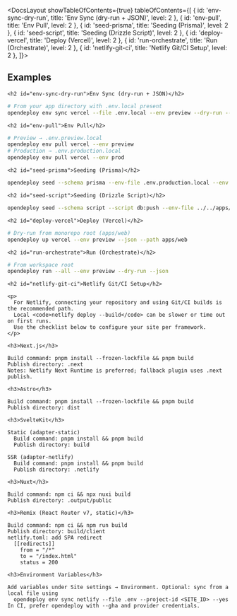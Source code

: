 

<DocsLayout showTableOfContents={true} tableOfContents={[
  { id: 'env-sync-dry-run', title: 'Env Sync (dry-run + JSON)', level: 2 },
  { id: 'env-pull', title: 'Env Pull', level: 2 },
  { id: 'seed-prisma', title: 'Seeding (Prisma)', level: 2 },
  { id: 'seed-script', title: 'Seeding (Drizzle Script)', level: 2 },
  { id: 'deploy-vercel', title: 'Deploy (Vercel)', level: 2 },
  { id: 'run-orchestrate', title: 'Run (Orchestrate)', level: 2 },
  { id: 'netlify-git-ci', title: 'Netlify Git/CI Setup', level: 2 },
]}>
  <article className="prose prose-gray dark:prose-invert max-w-none">
    <h1>Examples</h1>

    <h2 id="env-sync-dry-run">Env Sync (dry-run + JSON)</h2>

```bash
# From your app directory with .env.local present
opendeploy env sync vercel --file .env.local --env preview --dry-run --json
```

    <h2 id="env-pull">Env Pull</h2>

```bash
# Preview → .env.preview.local
opendeploy env pull vercel --env preview
# Production → .env.production.local
opendeploy env pull vercel --env prod
```

    <h2 id="seed-prisma">Seeding (Prisma)</h2>

```bash
opendeploy seed --schema prisma --env-file .env.production.local --env prod --yes --json
```

    <h2 id="seed-script">Seeding (Drizzle Script)</h2>

```bash
opendeploy seed --schema script --script db:push --env-file ../../apps/web/.env.production.local --env prod --yes --json
```

    <h2 id="deploy-vercel">Deploy (Vercel)</h2>

```bash
# Dry-run from monorepo root (apps/web)
opendeploy up vercel --env preview --json --path apps/web
```

    <h2 id="run-orchestrate">Run (Orchestrate)</h2>

```bash
# From workspace root
opendeploy run --all --env preview --dry-run --json
```

    <h2 id="netlify-git-ci">Netlify Git/CI Setup</h2>

    <p>
      For Netlify, connecting your repository and using Git/CI builds is the recommended path.
      Local <code>netlify deploy --build</code> can be slower or time out on first runs.
      Use the checklist below to configure your site per framework.
    </p>

    <h3>Next.js</h3>

```text
Build command: pnpm install --frozen-lockfile && pnpm build
Publish directory: .next
Notes: Netlify Next Runtime is preferred; fallback plugin uses .next publish.
```

    <h3>Astro</h3>

```text
Build command: pnpm install --frozen-lockfile && pnpm build
Publish directory: dist
```

    <h3>SvelteKit</h3>

```text
Static (adapter-static)
  Build command: pnpm install && pnpm build
  Publish directory: build

SSR (adapter-netlify)
  Build command: pnpm install && pnpm build
  Publish directory: .netlify
```

    <h3>Nuxt</h3>

```text
Build command: npm ci && npx nuxi build
Publish directory: .output/public
```

    <h3>Remix (React Router v7, static)</h3>

```text
Build command: npm ci && npm run build
Publish directory: build/client
netlify.toml: add SPA redirect
  [[redirects]]
    from = "/*"
    to = "/index.html"
    status = 200
```

    <h3>Environment Variables</h3>

```text
Add variables under Site settings → Environment. Optional: sync from a local file using
  opendeploy env sync netlify --file .env --project-id <SITE_ID> --yes
In CI, prefer opendeploy with --gha and provider credentials.
```
  </article>
</DocsLayout>

